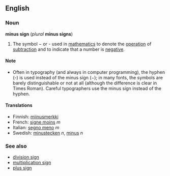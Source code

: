 ==English==
===Noun===
'''minus sign''' (''plural'' '''minus signs''')

#The symbol − or - used in [[mathematics]] to denote the [[operation]] of [[subtraction]] and to indicate that a number is [[negative]].

====Note====
*Often in typography (and always in computer programming), the hyphen (-) is used instead of the minus sign (−); in many fonts, the symbols are barely distinguishable or not at all (although the difference is clear in Times Roman).  Careful typographers use the minus sign instead of the hyphen.

====Translations====
*Finnish: [[miinusmerkki]]
*French: [[signe moins]] ''m''
*Italian: [[segno meno]] ''m''
*Swedish: [[minustecken]] ''n'', [[minus]] ''n''


===See also===
*[[division sign]]
*[[multiplication sign]]
*[[plus sign]]

<!-- Please note the following when editing this page:

* A minus sign is a mathematical symbol, not a punctuation mark
* Hyphens and dashes are not the same as minus signs (nor as each other)
* Translations should therefore be for the mathematical symbol only

-->